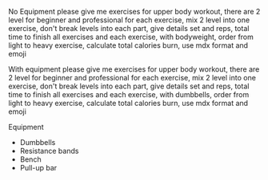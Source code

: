 No Equipment
please give me exercises for upper body workout, there are 2 level for beginner and professional for each exercise, 
mix 2 level into one exercise, don't break levels into each part,
give details set and reps, total time to finish all exercises and each exercise, with bodyweight, 
order from light to heavy exercise, calculate total calories burn, use mdx format and emoji

With equipment
please give me exercises for upper body workout, there are 2 level for beginner and professional for each exercise, 
mix 2 level into one exercise, don't break levels into each part,
give details set and reps, total time to finish all exercises and each exercise, with dumbbells, 
order from light to heavy exercise, calculate total calories burn, use mdx format and emoji

Equipment
- Dumbbells
- Resistance bands
- Bench
- Pull-up bar
